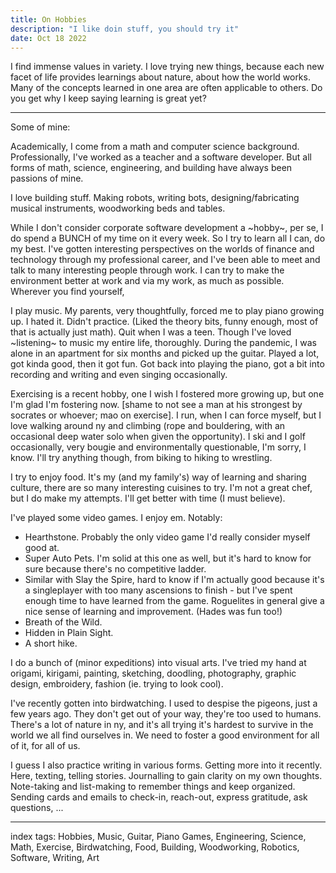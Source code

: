 ```yaml
---
title: On Hobbies
description: "I like doin stuff, you should try it"
date: Oct 18 2022
---
```



I find immense values in variety. I love trying new things, because each new facet of life provides learnings about nature, about how the world works. Many of the concepts learned in one area are often applicable to others. Do you get why I keep saying learning is great yet?

---

Some of mine:

Academically, I come from a math and computer science background. Professionally, I've worked as a teacher and a software developer. But all forms of math, science, engineering, and building have always been passions of mine.

I love building stuff. Making robots, writing bots, designing/fabricating musical instruments, woodworking beds and tables.

While I don't consider corporate software development a ~hobby~, per se, I do spend a BUNCH of my time on it every week. So I try to learn all I can, do my best. I've gotten interesting perspectives on the worlds of finance and technology through my professional career, and I've been able to meet and talk to many interesting people through work. I can try to make the environment better at work and via my work, as much as possible. Wherever you find yourself, 

I play music. My parents, very thoughtfully, forced me to play piano growing up. I hated it. Didn't practice. (Liked the theory bits, funny enough, most of that is actually just math). Quit when I was a teen. Though I've loved ~listening~ to music my entire life, thoroughly. During the pandemic, I was alone in an apartment for six months and picked up the guitar. Played a lot, got kinda good, then it got fun. Got back into playing the piano, got a bit into recording and writing and even singing occasionally.

Exercising is a recent hobby, one I wish I fostered more growing up, but one I'm glad I'm fostering now. [shame to not see a man at his strongest by socrates or whoever; mao on exercise]. I run, when I can force myself, but I love walking around ny and climbing (rope and bouldering, with an occasional deep water solo when given the opportunity). I ski and I golf occasionally, very bougie and environmentally questionable, I'm sorry, I know. I'll try anything though, from biking to hiking to wrestling.

I try to enjoy food. It's my (and my family's) way of learning and sharing culture, there are so many interesting cuisines to try. I'm not a great chef, but I do make my attempts. I'll get better with time (I must believe).

I've played some video games. I enjoy em. Notably:
- Hearthstone. Probably the only video game I'd really consider myself good at. 
- Super Auto Pets. I'm solid at this one as well, but it's hard to know for sure because there's no competitive ladder. 
- Similar with Slay the Spire, hard to know if I'm actually good because it's a singleplayer with too many ascensions to finish - but I've spent enough time to have learned from the game. Roguelites in general give a nice sense of learning and improvement. (Hades was fun too!)
- Breath of the Wild.
- Hidden in Plain Sight.
- A short hike.

I do a bunch of (minor expeditions) into visual arts. I've tried my hand at origami, kirigami, painting, sketching, doodling, photography, graphic design, embroidery, fashion (ie. trying to look cool).

I've recently gotten into birdwatching. I used to despise the pigeons, just a few years ago. They don't get out of your way, they're too used to humans. There's a lot of nature in ny, and it's all trying it's hardest to survive in the world we all find ourselves in. We need to foster a good environment for all of it, for all of us.

I guess I also practice writing in various forms. Getting more into it recently. Here, texting, telling stories. Journalling to gain clarity on my own thoughts. Note-taking and list-making to remember things and keep organized. Sending cards and emails to check-in, reach-out, express gratitude, ask questions, ...


---

index tags: Hobbies, Music, Guitar, Piano Games, Engineering, Science, Math, Exercise, Birdwatching, Food, Building, Woodworking, Robotics, Software, Writing, Art